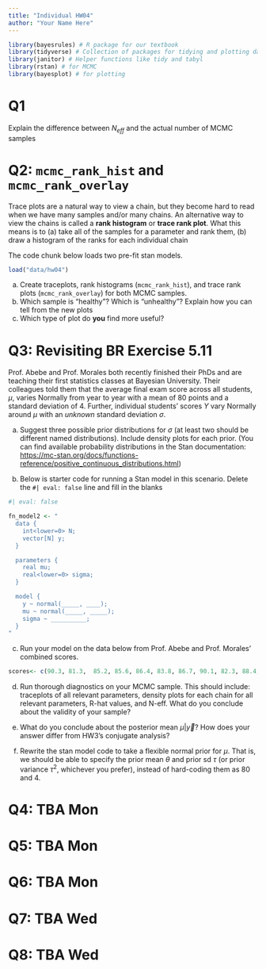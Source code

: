 ```yaml
---
title: "Individual HW04"
author: "Your Name Here"
---
```


```r
library(bayesrules) # R package for our textbook
library(tidyverse) # Collection of packages for tidying and plotting data
library(janitor) # Helper functions like tidy and tabyl
library(rstan) # for MCMC
library(bayesplot) # for plotting
```

# Q1

Explain the difference between $N_{eff}$ and the actual number of MCMC samples

# Q2: `mcmc_rank_hist` and `mcmc_rank_overlay`

Trace plots are a natural way to view a chain, but they become hard to read when we have many samples and/or many chains. An alternative way to view the chains is called a **rank histogram** or **trace rank plot**. What this means is to (a) take all of the samples for a parameter and rank them, (b) draw a histogram of the ranks for each individual chain

The code chunk below loads two pre-fit stan models. 

```r
load("data/hw04")
```

(a) Create traceplots, rank histograms (`mcmc_rank_hist`), and trace rank plots (`mcmc_rank_overlay`) for both MCMC samples. 
(b) Which sample is "healthy"? Which is "unhealthy"? Explain how you can tell from the new plots
(c) Which type of plot do **you** find more useful? 

# Q3: Revisiting BR Exercise 5.11 

Prof. Abebe and Prof. Morales both recently finished their PhDs and are teaching their first statistics classes at Bayesian University. Their colleagues told them that the average final exam score across all students, $\mu$, varies Normally from year to year with a mean of 80 points and a standard deviation of 4. Further, individual students’ scores $Y$ vary Normally around $\mu$ with an *unknown* standard deviation $\sigma$.


(a) Suggest three possible prior distributions for $\sigma$ (at least two should be different named distributions). Include density plots for each prior. (You can find available probability distributions in the Stan documentation: <https://mc-stan.org/docs/functions-reference/positive_continuous_distributions.html>)

(b) Below is starter code for running a Stan model in this scenario. Delete the `#| eval: false` line and fill in the blanks

```r
#| eval: false

fn_model2 <- "
  data {
    int<lower=0> N;
    vector[N] y;
  }

  parameters {
    real mu;
    real<lower=0> sigma;
  }

  model {
    y ~ normal(_____, ____);
    mu ~ normal(_____, _____);
    sigma ~ __________;
  }
"
```


(c) Run your model on the data below from Prof. Abebe and Prof. Morales' combined scores. 

```r
scores<- c(90.3, 81.3,  85.2, 85.6, 86.4, 83.8, 86.7, 90.1, 82.3, 88.4, 89.2, 90.6,81.2, 85.9, 88.8, 82.9,84.4, 86, 78.2, 87.3, 90.8, 87, 85, 86.8, 89.8, 91.2, 84.8, 83.8, 83.3, 86.1,  92.8, 85.9,  79,74.7, 78, 79.2,  83.9, 79.8, 81.1,  87.5, 81.8,  85.6,  77,  85.2, 85.9,  83.1,92.1,  72.6, 88.3,  78, 76.5,  79.4, 82.8,  82.5, 81.4, 78.9, 75.9, 73.2,84.2, 87.6,  77.6, 84.2,  78.7,  72)
```

(d) Run thorough diagnostics on your MCMC sample. This should include: traceplots of all relevant parameters, density plots for each chain for all relevant parameters, R-hat values, and N-eff. What do you conclude about the validity of your sample?

(e) What do you conclude about the posterior mean $\mu | \vec{y}$? How does your answer differ from HW3's conjugate analysis? 

(f) Rewrite the stan model code to take a flexible normal prior for $\mu$. That is, we should be able to specify the prior mean $\theta$ and prior sd $\tau$ (or prior variance $\tau^2$, whichever you prefer), instead of hard-coding them as 80 and 4. 

# Q4: TBA Mon

# Q5: TBA Mon

# Q6: TBA Mon

# Q7: TBA Wed

# Q8: TBA Wed
